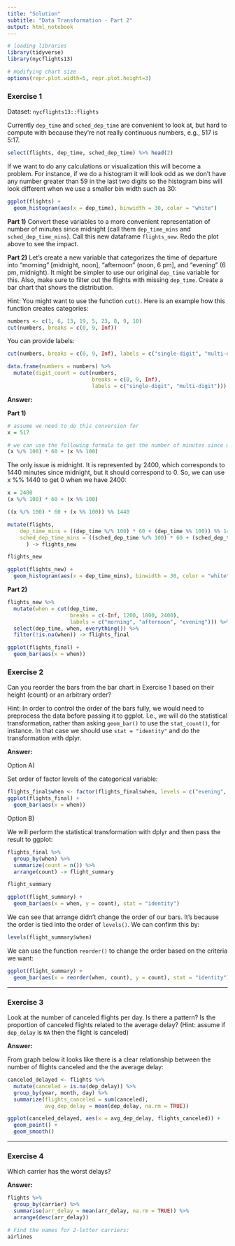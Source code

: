 ```yaml
---
title: "Solution"
subtitle: "Data Transformation - Part 2"
output: html_notebook
---
```


```r
# loading libraries
library(tidyverse)
library(nycflights13)

# modifying chart size
options(repr.plot.width=5, repr.plot.height=3)
```

### Exercise 1
Dataset: `nycflights13::flights`

Currently `dep_time` and `sched_dep_time` are convenient to look at, but hard to compute with because they're not really continuous numbers, e.g., 517 is 5:17.

```r
select(flights, dep_time, sched_dep_time) %>% head(2)
```

If we want to do any calculations or visualization this will become a problem. For instance, if we do a histogram it will look odd as we don't have any number greater than 59 in the last two digits so the histogram bins will look different when we use a smaller bin width such as 30:

```r
ggplot(flights) +
  geom_histogram(aes(x = dep_time), binwidth = 30, color = "white")
```

**Part 1)** Convert these variables to a more convenient representation of number of minutes since midnight (call them `dep_time_mins` and `sched_dep_time_mins`). Call this new dataframe `flights_new`. Redo the plot above to see the impact.

**Part 2)** Let's create a new variable that categorizes the time of departure into "morning" [midnight, noon], "afternoon" (noon, 6 pm], and "evening" (6 pm, midnight). It might be simpler to use our original `dep_time` variable for this. Also, make sure to filter out the flights with missing `dep_time`. Create a bar chart that shows the distribution.

Hint: You might want to use the function `cut()`. Here is an example how this function creates categories:

```r
numbers <- c(1, 6, 13, 19, 5, 23, 8, 9, 10)
cut(numbers, breaks = c(0, 9, Inf))
```
You can provide labels:
```r
cut(numbers, breaks = c(0, 9, Inf), labels = c("single-digit", "multi-digit"))
```
```r
data.frame(numbers = numbers) %>% 
  mutate(digit_count = cut(numbers, 
                           breaks = c(0, 9, Inf), 
                           labels = c("single-digit", "multi-digit")))
```

**Answer:**

**Part 1)**
```r
# assume we need to do this conversion for
x = 517

# we can use the following formula to get the number of minutes since midnight:
(x %/% 100) * 60 + (x %% 100)
```

The only issue is midnight. It is represented by 2400, which corresponds to 1440 minutes since midnight, but it should correspond to 0. So, we can use x %% 1440 to get 0 when we have 2400:

```r
x = 2400
(x %/% 100) * 60 + (x %% 100)
```

```r
((x %/% 100) * 60 + (x %% 100)) %% 1440
```

```r
mutate(flights,
    dep_time_mins = ((dep_time %/% 100) * 60 + (dep_time %% 100)) %% 1440,
    sched_dep_time_mins = ((sched_dep_time %/% 100) * 60 + (sched_dep_time %% 100)) %% 1440
      ) -> flights_new

flights_new
```

```r
ggplot(flights_new) +
  geom_histogram(aes(x = dep_time_mins), binwidth = 30, color = "white")
```
**Part 2)**

```r
flights_new %>% 
  mutate(when = cut(dep_time, 
                    breaks = c(-Inf, 1200, 1800, 2400),
                    labels = c("morning", "afternoon", "evening"))) %>% 
  select(dep_time, when, everything()) %>% 
  filter(!is.na(when)) -> flights_final
```

```r
ggplot(flights_final) +
  geom_bar(aes(x = when))
```

### Exercise 2
Can you reorder the bars from the bar chart in Exercise 1 based on their height (count) or an arbitrary order?

Hint: In order to control the order of the bars fully, we would need to preprocess the data before passing it to ggplot. I.e., we will do the statistical transformation, rather than asking `geom_bar()` to use the `stat_count()`, for instance. In that case we should use `stat = "identity"` and do the transformation with dplyr.

**Answer:** 

Option A)

Set order of factor levels of the categorical variable:

```r
flights_final$when <- factor(flights_final$when, levels = c("evening", "morning", "afternoon"))
ggplot(flights_final) + 
  geom_bar(aes(x = when))
```

Option B)

We will perform the statistical transformation with dplyr and then pass the result to ggplot:

```r
flights_final %>% 
  group_by(when) %>% 
  summarize(count = n()) %>% 
  arrange(count) -> flight_summary

flight_summary
```

```r
ggplot(flight_summary) + 
  geom_bar(aes(x = when, y = count), stat = "identity")
```
We can see that arrange didn't change the order of our bars. It's because the order is tied into the order of `levels()`. We can confirm this by:

```r
levels(flight_summary$when)
```

We can use the function `reorder()` to change the order based on the criteria we want:
```r
ggplot(flight_summary) + 
  geom_bar(aes(x = reorder(when, count), y = count), stat = "identity")
```

---

### Exercise 3
Look at the number of canceled flights per day. Is there a pattern? Is the proportion of canceled flights related to the average delay? (Hint: assume if `dep_delay` is `NA` then the flight is canceled)

**Answer:**

From graph below it looks like there is a clear relationship between the number of flights canceled and the the average delay:

```r
canceled_delayed <- flights %>%
  mutate(canceled = is.na(dep_delay)) %>%
  group_by(year, month, day) %>%
  summarize(flights_canceled = sum(canceled),
            avg_dep_delay = mean(dep_delay, na.rm = TRUE))

ggplot(canceled_delayed, aes(x = avg_dep_delay, flights_canceled)) +
  geom_point() +
  geom_smooth()
```

---

### Exercise 4
Which carrier has the worst delays?

**Answer:**

```r
flights %>%
  group_by(carrier) %>%
  summarise(arr_delay = mean(arr_delay, na.rm = TRUE)) %>%
  arrange(desc(arr_delay))
```

```r
# Find the names for 2-letter carriers:
airlines
```

